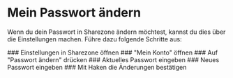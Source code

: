 
# Mein Passwort ändern

Wenn du dein Passwort in Sharezone ändern möchtest, kannst du dies über die Einstellungen machen.
Führe dazu folgende Schritte aus:

<Steps>
### Einstellungen in Sharezone öffnen
### "Mein Konto" öffnen
### Auf "Passwort ändern" drücken
### Aktuelles Passwort eingeben
### Neues Passwort eingeben
### Mit Haken die Änderungen bestätigen
</Steps>